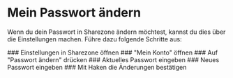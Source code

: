 
# Mein Passwort ändern

Wenn du dein Passwort in Sharezone ändern möchtest, kannst du dies über die Einstellungen machen.
Führe dazu folgende Schritte aus:

<Steps>
### Einstellungen in Sharezone öffnen
### "Mein Konto" öffnen
### Auf "Passwort ändern" drücken
### Aktuelles Passwort eingeben
### Neues Passwort eingeben
### Mit Haken die Änderungen bestätigen
</Steps>